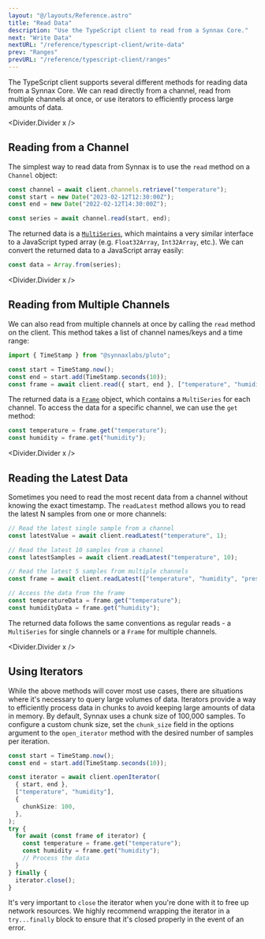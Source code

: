 ```yaml
---
layout: "@/layouts/Reference.astro"
title: "Read Data"
description: "Use the TypeScript client to read from a Synnax Core."
next: "Write Data"
nextURL: "/reference/typescript-client/write-data"
prev: "Ranges"
prevURL: "/reference/typescript-client/ranges"
---
```



The TypeScript client supports several different methods for reading data from a Synnax
Core. We can read directly from a channel, read from multiple channels at once, or use
iterators to efficiently process large amounts of data.

<Divider.Divider x />

## Reading from a Channel

The simplest way to read data from Synnax is to use the `read` method on a `Channel`
object:

```typescript
const channel = await client.channels.retrieve("temperature");
const start = new Date("2023-02-12T12:30:00Z");
const end = new Date("2022-02-12T14:30:00Z");

const series = await channel.read(start, end);
```

The returned data is a
[`MultiSeries`](/reference/typescript-client/series-and-frames#series), which maintains
a very similar interface to a JavaScript typed array (e.g. `Float32Array`, `Int32Array`,
etc.). We can convert the returned data to a JavaScript array easily:

```typescript
const data = Array.from(series);
```

<Divider.Divider x />

## Reading from Multiple Channels

We can also read from multiple channels at once by calling the `read` method on the
client. This method takes a list of channel names/keys and a time range:

```typescript
import { TimeStamp } from "@synnaxlabs/pluto";

const start = TimeStamp.now();
const end = start.add(TimeStamp.seconds(10));
const frame = await client.read({ start, end }, ["temperature", "humidity"]);
```

The returned data is a [`Frame`](/reference/typescript-client/series-and-frames#series)
object, which contains a `MultiSeries` for each channel. To access the data for a
specific channel, we can use the `get` method:

```typescript
const temperature = frame.get("temperature");
const humidity = frame.get("humidity");
```

<Divider.Divider x />

## Reading the Latest Data

Sometimes you need to read the most recent data from a channel without knowing the exact
timestamp. The `readLatest` method allows you to read the latest N samples from one or
more channels:

```typescript
// Read the latest single sample from a channel
const latestValue = await client.readLatest("temperature", 1);

// Read the latest 10 samples from a channel
const latestSamples = await client.readLatest("temperature", 10);

// Read the latest 5 samples from multiple channels
const frame = await client.readLatest(["temperature", "humidity", "pressure"], 5);

// Access the data from the frame
const temperatureData = frame.get("temperature");
const humidityData = frame.get("humidity");
```

The returned data follows the same conventions as regular reads - a `MultiSeries` for
single channels or a `Frame` for multiple channels.

<Divider.Divider x />

## Using Iterators

While the above methods will cover most use cases, there are situations where it's
necessary to query large volumes of data. Iterators provide a way to efficiently process
data in chunks to avoid keeping large amounts of data in memory. By default, Synnax uses
a chunk size of 100,000 samples. To configure a custom chunk size, set the `chunk_size`
field in the options argument to the `open_iterator` method with the desired number of
samples per iteration.

```typescript
const start = TimeStamp.now();
const end = start.add(TimeStamp.seconds(10));

const iterator = await client.openIterator(
  { start, end },
  ["temperature", "humidity"],
  {
    chunkSize: 100,
  },
);
try {
  for await (const frame of iterator) {
    const temperature = frame.get("temperature");
    const humidity = frame.get("humidity");
    // Process the data
  }
} finally {
  iterator.close();
}
```

It's very important to `close` the iterator when you're done with it to free up network
resources. We highly recommend wrapping the iterator in a `try...finally` block to
ensure that it's closed properly in the event of an error.
